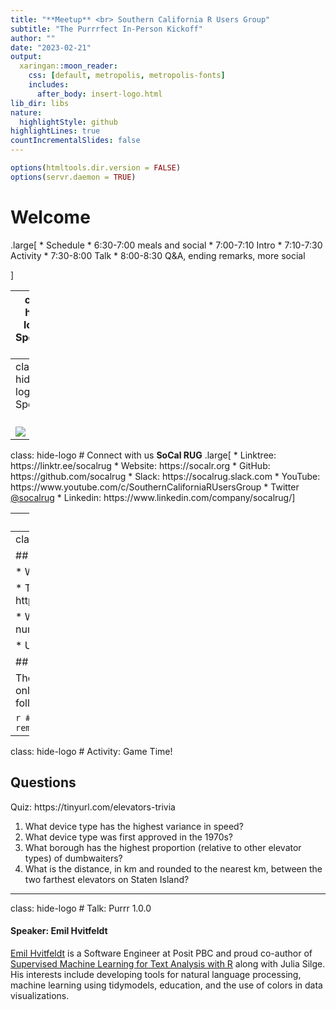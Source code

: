 ```yaml
---
title: "**Meetup** <br> Southern California R Users Group"
subtitle: "The Purrrfect In-Person Kickoff"
author: ""
date: "2023-02-21"
output: 
  xaringan::moon_reader:
    css: [default, metropolis, metropolis-fonts]
    includes:
      after_body: insert-logo.html
lib_dir: libs
nature:
  highlightStyle: github
highlightLines: true
countIncrementalSlides: false
---
```


```r
options(htmltools.dir.version = FALSE)
options(servr.daemon = TRUE)
```

# Welcome

.large[
* Schedule
    * 6:30-7:00 meals and social
    * 7:00-7:10 Intro
    * 7:10-7:30 Activity
    * 7:30-8:00 Talk
    * 8:00-8:30 Q&A, ending remarks, more social

]

---
class: hide-logo
# Sponsors
<br>
<br>
  
![](images/UCI_Merage_Business_School.jpg)
---
class: hide-logo
# Sponsors
<br>
<br>

![](images/MDS-Homepage-Header-1536x512.jpg)

---
class: hide-logo
# Connect with us
**SoCal RUG**
.large[
* Linktree: https://linktr.ee/socalrug
* Website: https://socalr.org
* GitHub: https://github.com/socalrug
* Slack: https://socalrug.slack.com
* YouTube: https://www.youtube.com/c/SouthernCaliforniaRUsersGroup
* Twitter [@socalrug](https://twitter.com/socalrug)
* Linkedin: https://www.linkedin.com/company/socalrug/
]

---
class: hide-logo
# Upcoming Events

### 3/21 - March SoCal RUG Meetup 

Stay tuned for details about our March monthly meetup at PeopleSpace. Going forward, we're hoping to host meetups at PeopleSpace every third Tuesday of the month.

If you have any recommendations on local speakers or presenters, or want to learn about a specific data science topic, R package, etc., please let us know!

---
class: hide-logo
# Activity: Game Time!

## Rules

* We have two prizes to give out!

* Try the four-question quiz here: https://tinyurl.com/elevators-trivia

* Winners will randomly be chosen (weighted by the number of correct responses)

* Use R, use the internet, use the people around you

## Data

These data were carefully curated by the one and only Emil Hvitfeldt. You can install the dataset with the following code:

```r
#| eval: false
#| include: true
remotes::install_github("emilhvitfeldt/elevators")
```

---
class: hide-logo
# Activity: Game Time!

## Questions

Quiz: https://tinyurl.com/elevators-trivia

1. What device type has the highest variance in speed?
2. What device type was first approved in the 1970s?
3. What borough has the highest proportion (relative to other elevator types) of dumbwaiters? 
4. What is the distance, in km and rounded to the nearest km, between the two farthest elevators on Staten Island?

---
class: hide-logo
# Talk: Purrr 1.0.0

#### Speaker: **Emil Hvitfeldt**
[Emil Hvitfeldt](https://www.emilhvitfeldt.com/) is a Software Engineer at Posit PBC and proud co-author of [Supervised Machine Learning for Text Analysis with R](https://smltar.com/) along with Julia Silge. His interests include developing tools for natural language processing, machine learning using tidymodels, education, and the use of colors in data visualizations.
